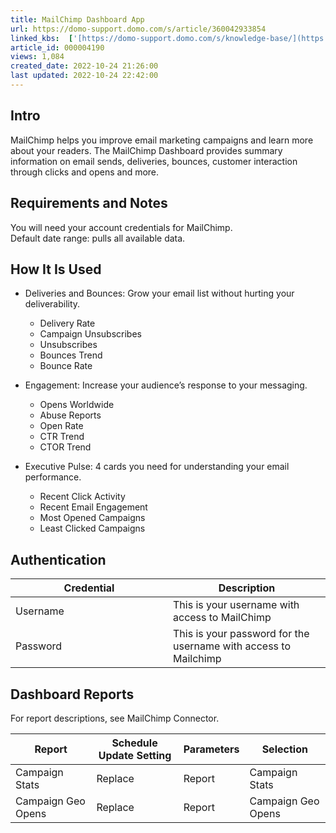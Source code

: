 ```yaml
---
title: MailChimp Dashboard App
url: https://domo-support.domo.com/s/article/360042933854
linked_kbs:  ['[https://domo-support.domo.com/s/knowledge-base/](https://domo-support.domo.com/s/knowledge-base/)', '[https://domo-support.domo.com/s/](https://domo-support.domo.com/s/)', '[https://domo-support.domo.com/s/topic/0TO5w000000ZampGAC](https://domo-support.domo.com/s/topic/0TO5w000000ZampGAC)', '[https://domo-support.domo.com/s/topic/0TO5w000000Zan9GAC](https://domo-support.domo.com/s/topic/0TO5w000000Zan9GAC)', '[https://domo-support.domo.com/s/article/360042933854](https://domo-support.domo.com/s/article/360042933854)', '[https://domo-support.domo.com/s/topic/0TO5w000000Zan9GAC/available-apps](https://domo-support.domo.com/s/topic/0TO5w000000Zan9GAC/available-apps)', '[https://domo-support.domo.com/s/article/360043429933](https://domo-support.domo.com/s/article/360043429933)', '[https://domo-support.domo.com/s/article/360043429953](https://domo-support.domo.com/s/article/360043429953)', '[https://domo-support.domo.com/s/article/360042925494](https://domo-support.domo.com/s/article/360042925494)', '[https://domo-support.domo.com/s/article/360043429913](https://domo-support.domo.com/s/article/360043429913)', '[https://domo-support.domo.com/s/article/4408174643607](https://domo-support.domo.com/s/article/4408174643607)', '[https://domo-support.domo.com/s/login/](https://domo-support.domo.com/s/login/)']
article_id: 000004190
views: 1,084
created_date: 2022-10-24 21:26:00
last updated: 2022-10-24 22:42:00
---
```




Intro
-----


MailChimp helps you improve email marketing campaigns and learn more about your readers. The MailChimp Dashboard provides summary information on email sends, deliveries, bounces, customer interaction through clicks and opens and more.


Requirements and Notes
----------------------


You will need your account credentials for MailChimp.  
Default date range: pulls all available data.


How It Is Used
--------------


* Deliveries and Bounces: Grow your email list without hurting your deliverability.


	+ Delivery Rate
	+ Campaign Unsubscribes
	+ Unsubscribes
	+ Bounces Trend
	+ Bounce Rate
* Engagement: Increase your audience's response to your messaging.


	+ Opens Worldwide
	+ Abuse Reports
	+ Open Rate
	+ CTR Trend
	+ CTOR Trend
* Executive Pulse: 4 cards you need for understanding your email performance.


	+ Recent Click Activity
	+ Recent Email Engagement
	+ Most Opened Campaigns
	+ Least Clicked Campaigns


Authentication
--------------




| Credential | Description |
| --- | --- |
| Username | This is your username with access to MailChimp |
| Password | This is your password for the username with access to Mailchimp |


Dashboard Reports
-----------------


For report descriptions, see MailChimp Connector.




| Report | Schedule Update Setting | Parameters | Selection |
| --- | --- | --- | --- |
| Campaign Stats | Replace | Report | Campaign Stats |
| Campaign Geo Opens | Replace | Report | Campaign Geo Opens |


